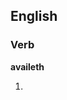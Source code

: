 ==English==

===Verb===
'''availeth'''

# {{archaic third-person singular of|avail}}
{{count page|[[Wiktionary:Page count]]}}